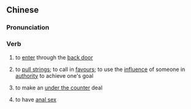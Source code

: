 {{also|走后门}}
==Chinese==
{{zh-forms|s=走后门|type=12}}

===Pronunciation===
{{zh-pron
|m=zǒuhòumén,er=y
|c=zau2 hau6 mun4
|cat=v
}}

===Verb===
{{zh-verb}}

# {{lb|zh|literally|non-idiomatic use}} to [[enter]] through the [[back door]]
# {{lb|zh|idiomatic|figuratively}} to [[pull strings]]; to call in [[favour]]s; to use the [[influence]] of someone in [[authority]] to achieve one's goal
#: {{zh-x|他 通過 '''走後門''' 得到 一 份 工作。|He got his job '''through the back door'''.}}
# {{lb|zh|idiomatic|figuratively}} to make an [[under the counter]] deal
#: {{zh-x|她 '''走後門''' 買 了 一 個 鑽石 戒指。|She got a diamond ring '''under the counter'''.}}
# {{lb|zh|slang}} to have [[anal sex]]